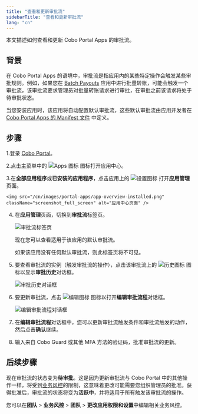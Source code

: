 ```yaml
---
title: "查看和更新审批流"
sidebarTitle: "查看和更新审批流"
lang: "cn"
---
```


本文描述如何查看和更新 Cobo Portal Apps 的审批流。

## 背景
在 Cobo Portal Apps 的语境中，审批流是指应用内的某些特定操作会触发某些审批规则。例如，如果您在 [Batch Payouts](/cn/apps/batch-payouts/introduction) 应用中进行批量转账，可能会触发一个审批流，该审批流要求管理员对批量转账请求进行审批，在审批之前该请求将处于待审批状态。

当您安装应用时，该应用将自动配置默认审批流，这些默认审批流由应用开发者在 [Cobo Portal Apps 的 Manifest 文件](https://www.cobo.com/developers/v2/apps/build-app#configure-the-manifest-file) 中定义。

## 步骤

1.登录 [Cobo Portal](https://portal.cobo.com/login)。

2.点击主菜单中的 <img src="/en/images/common/icon_apps.svg" className="icon" alt="Apps 图标" /> 图标打开应用中心。

3.在**全部应用程序**或**已安装的应用程序**，点击应用上的 <img src="/en/images/common/icon_advanced.svg" className="icon" alt="设置图标" /> 打开**应用管理**页面。

    <img src="/cn/images/portal-apps/app-overview-installed.png" className="screenshot_full_screen" alt="应用中心页面" />

4. 在**应用管理**页面，切换到**审批流**标签页。

    <img src="/cn/images/portal-apps/batch-payouts/workflow_tab.png" className="screenshot_full_screen" alt="审批流标签页" />

    现在您可以查看适用于该应用的默认审批流。

    <Note>如果该应用没有任何默认审批流，则此标签页将不可见。</Note>

5. 要查看审批流的实例（触发审批流的操作），点击该审批流上的 <img src="/en/images/portal-apps/batch-payouts/icon_history.svg" className="icon" alt="历史图标"></img> 图标以显示**审批历史**对话框。

    <img src="/cn/images/portal-apps/batch-payouts/history.png" className="screenshot_full_screen" alt="审批历史对话框" />

6. 要更新审批流，点击 <img src="/cn/images/common/icon_edit.svg" className="icon" alt="编辑图标"></img> 图标以打开**编辑审批流程**对话框。

    <img src="/cn/images/portal-apps/batch-payouts/edit_approval.png" className="screenshot_full_screen" alt="编辑审批流程对话框" />

7. 在**编辑审批流程**对话框中，您可以更新审批流触发条件和审批流触发的动作，然后点击**确认**继续。
8. 输入来自 Cobo Guard 或其他 MFA 方法的验证码，批准审批流的更新。

## 后续步骤
现在审批流的状态变为**待审批**。这是因为更新审批流与 Cobo Portal 中的其他操作一样，将受到[业务风控](/cn/portal/risk-controls/governance-policies)的限制，这意味着更改可能需要您组织管理员的批准。获得批准后，审批流的状态将变为**活跃中**，并将适用于所有触发该审批流的操作。

<Note>您可以在**团队** > **业务风控** > **团队** > **更改应用权限和设置**中编辑相关业务风控。</Note>